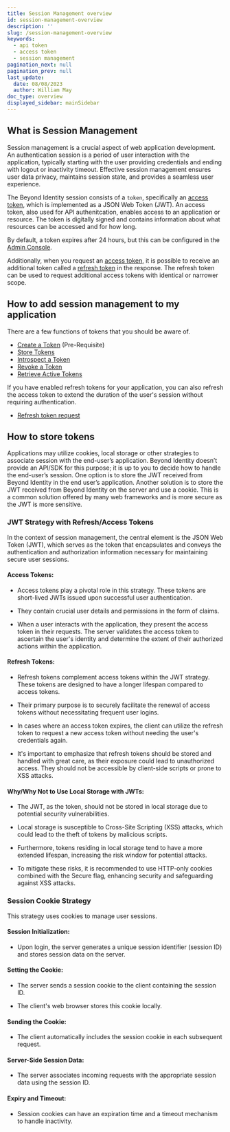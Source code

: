 ```yaml
---
title: Session Management overview
id: session-management-overview
description: ''
slug: /session-management-overview
keywords:
  - api token
  - access token
  - session management
pagination_next: null
pagination_prev: null
last_update:
  date: 08/08/2023
  author: William May
doc_type: overview
displayed_sidebar: mainSidebar
---
```



## What is Session Management

Session management is a crucial aspect of web application development. An authentication session is a period of user interaction with the application, typically starting with the user providing credentials and ending with logout or inactivity timeout. Effective session management ensures user data privacy, maintains session state, and provides a seamless user experience.

The Beyond Identity session consists of a `token`, specifically an [access token](/docs/next/api-token-overview), which is implemented as a JSON Web Token (JWT). An access token, also used for API authenitcation, enables access to an application or resource. The token is digitally signed and contains information about what resources can be accessed and for how long.

By default, a token expires after 24 hours, but this can be configured in the [Admin Console](/docs/next/session-management-console).

Additionally, when you request an [access token](https://datatracker.ietf.org/doc/html/rfc6749#section-1.4), it is possible to receive an additional token called a [refresh token](https://datatracker.ietf.org/doc/html/rfc6749#section-1.5) in the response. The refresh token can be used to request additional access tokens with identical or narrower scope.

## How to add session management to my application

There are a few functions of tokens that you should be aware of.

- [Create a Token](/docs/next/create-api-token) (Pre-Requisite)
- [Store Tokens](#how-to-store-tokens)
- [Introspect a Token](/docs/next/validate-access-tokens)
- [Revoke a Token](/docs/next/revoke-access-tokens)
- [Retrieve Active Tokens](/docs/next/list-access-tokens)

If you have enabled refresh tokens for your application, you can also refresh the access token to extend the duration of the user's session without requiring authentication.

- [Refresh token request](/docs/next/enable-refresh-tokens)

## How to store tokens

Applications may utilize cookies, local storage or other strategies to associate session with the end-user’s application. Beyond Identity doesn’t provide an API/SDK for this purpose; it is up to you to decide how to handle the end-user’s session. One option is to store the JWT received from Beyond Identity in the end user’s application. Another solution is to store the JWT received from Beyond Identity on the server and use a cookie. This is a common solution offered by many web frameworks and is more secure as the JWT is more sensitive.

### JWT Strategy with Refresh/Access Tokens

In the context of session management, the central element is the JSON Web Token (JWT), which serves as the token that encapsulates and conveys the authentication and authorization information necessary for maintaining secure user sessions.

#### Access Tokens:

- Access tokens play a pivotal role in this strategy. These tokens are short-lived JWTs issued upon successful user authentication.

- They contain crucial user details and permissions in the form of claims.

- When a user interacts with the application, they present the access token in their requests. The server validates the access token to ascertain the user's identity and determine the extent of their authorized actions within the application.

#### Refresh Tokens:

- Refresh tokens complement access tokens within the JWT strategy. These tokens are designed to have a longer lifespan compared to access tokens.

- Their primary purpose is to securely facilitate the renewal of access tokens without necessitating frequent user logins.

- In cases where an access token expires, the client can utilize the refresh token to request a new access token without needing the user's credentials again.

- It's important to emphasize that refresh tokens should be stored and handled with great care, as their exposure could lead to unauthorized access. They should not be accessible by client-side scripts or prone to XSS attacks.

#### Why/Why Not to Use Local Storage with JWTs:

- The JWT, as the token, should not be stored in local storage due to potential security vulnerabilities.

- Local storage is susceptible to Cross-Site Scripting (XSS) attacks, which could lead to the theft of tokens by malicious scripts.

- Furthermore, tokens residing in local storage tend to have a more extended lifespan, increasing the risk window for potential attacks.

- To mitigate these risks, it is recommended to use HTTP-only cookies combined with the Secure flag, enhancing security and safeguarding against XSS attacks.

### Session Cookie Strategy

This strategy uses cookies to manage user sessions.

#### Session Initialization:

- Upon login, the server generates a unique session identifier (session ID) and stores session data on the server.

#### Setting the Cookie:

- The server sends a session cookie to the client containing the session ID.

- The client's web browser stores this cookie locally.

#### Sending the Cookie:

- The client automatically includes the session cookie in each subsequent request.

#### Server-Side Session Data:

- The server associates incoming requests with the appropriate session data using the session ID.

#### Expiry and Timeout:

- Session cookies can have an expiration time and a timeout mechanism to handle inactivity.
